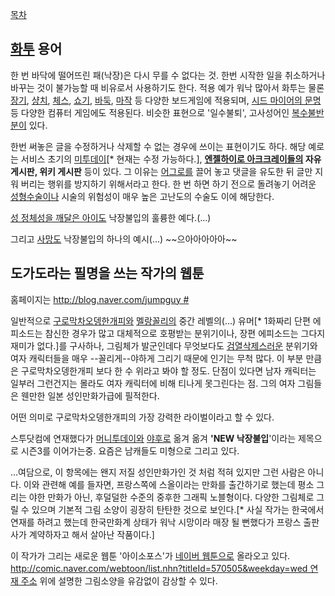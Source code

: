 [[목차]]

== [[화투]] 용어 ==
한 번 바닥에 떨어뜨린 패(낙장)은 다시 무를 수 없다는 것. 한번 시작한 일을 취소하거나 바꾸는 것이 불가능할 때 비유로서 사용하기도 한다. 적용 예가 워낙 많아서 화투는 물론 [[장기]], [[샹치]], [[체스]], [[쇼기]], [[바둑]], [[마작]] 등 다양한 보드게임에 적용되며, [[시드 마이어의 문명]] 등 다양한 컴퓨터 게임에도 적용된다. 비슷한 표현으로 '일수불퇴', 고사성어인 [[복수불반분]]이 있다. 

한번 써놓은 글을 수정하거나 삭제할 수 없는 경우에 쓰이는 표현이기도 하다. 해당 예로는 서비스 초기의 [[미투데이]][* 현재는 수정 가능하다.], '''[[엔젤하이로 아크크레이들]]의 자유 게시판, 위키 게시판''' 등이 있다. 그 이유는 [[어그로]]를 끌어 놓고 댓글을 유도한 뒤 글만 지워 버리는 행위를 방지하기 위해서라고 한다. 한 번 하면 하기 전으로 돌려놓기 어려운 [[성형수술]]이나 시술의 위험성이 매우 높은 고난도의 수술도 이에 해당한다.

[[성 정체성을 깨달은 아이]]도 낙장불입의 훌륭한 예다.(…)

그리고 [[사망]]도 낙장불입의 하나의 예시(...)
~~으아아아아아~~

== 도가도라는 필명을 쓰는 작가의 웹툰 ==
홈페이지는 [[http://blog.naver.com/jumpguy #]]

일반적으로 [[구로막차오뎅한개피]]와 [[멜랑꼴리]]의 중간 레벨의(...) 유머[* 1화짜리 단편 에피소드는 참신한 경우가 많고 대체적으로 호평받는 분위기이나, 장편 에피소드는 그다지 재미가 없다.]를 구사하나, 그림체가 발군인데다 무엇보다도 [[검열삭제]]스러운 분위기와 여자 캐릭터들을 매우 --꼴리게--야하게 그리기 때문에 인기는 무척 많다. 이 부분 만큼은 구로막차오뎅한개피 보다 한 수 위라고 봐야 할 정도. 단점이 있다면 남자 캐릭터는 일부러 그런건지는 몰라도 여자 캐릭터에 비해 티나게 못그린다는 점. 그의 여자 그림들은 웬만한 일본 성인만화가급에 필적한다.

어떤 의미로 구로막차오뎅한개피의 가장 강력한 라이벌이라고 할 수 있다.

스투닷컴에 연재했다가 [[머니투데이]]와 [[야후]]로 옮겨 옮겨 ''' 'NEW 낙장불입 ''''이라는 제목으로 시즌3를 이어가는중. 요즘은 남캐들도 미형으로 그리고 있다. 

...여담으로, 이 항목에는 왠지 저질 성인만화가인 것 처럼 적혀 있지만 그런 사람은 아니다. 이와 관련해 예를 들자면, 프랑스쪽에 스올이라는 만화를 출간하기로 했는데 평소 그리는 야한 만화가 아닌, 후덜덜한 수준의 중후한 그래픽 노블형이다. 다양한 그림체로 그릴 수 있으며 기본적 그림 소양이 굉장히 탄탄한 것으로 보인다.[* 사실 작가는 한국에서 연재를 하려고 했는데 한국만화계 상태가 워낙 시망이라 매장 될 뻔했다가 프랑스 출판사가 계약하자고 해서 살아난 작품이다.] 

이 작가가 그리는 새로운 웹툰 '아이소포스'가 [[네이버 웹툰]]으로 올라오고 있다. [[http://comic.naver.com/webtoon/list.nhn?titleId=570505&weekday=wed 연재 주소]] 위에 설명한 그림소양을 유감없이 감상할 수 있다.
